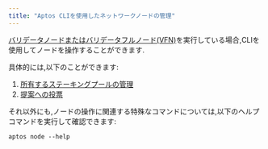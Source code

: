 ```yaml
---
title: "Aptos CLIを使用したネットワークノードの管理"
---
```








[バリデータノードまたはバリデータフルノード(VFN)](/ja/network/nodes/validator-node)を実行している場合,CLIを使用してノードを操作することができます.

具体的には,以下のことができます:

1. [所有するステーキングプールの管理](/ja/network/nodes/validator-node/connect-nodes/staking-pool-operations)
2. [提案への投票](/ja/network/nodes/validator-node/connect-nodes/staking-pool-voter)

それ以外にも,ノードの操作に関連する特殊なコマンドについては,以下のヘルプコマンドを実行して確認できます:

```shellscript filename="Terminal"
aptos node --help
```
